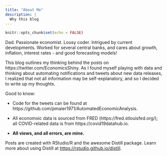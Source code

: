 ```yaml
---
title: "About Me"
description: |
  Why this blog
---
```


```r
knitr::opts_chunk$set(echo = FALSE)
```

Dad. Passionate economist. Lousy coder. Intrigued by current developments. Worked for several central banks, and cares about growth, inflation, interest rates - and good forecasting models! 

This blog outlines my thinking behind the posts on https://twitter.com/EconomicsShiny. As I found myself playing with data and thinking about automating notifications and tweets about new data releases, I realized that not all information may be self-explanatory, and so I decided to write up my thoughts.

Good to know:

- Code for the tweets can be found at https://github.com/pmaier1971/AutomatedEconomicAnalysis.

- All economoic data is sourced from FRED (https://fred.stlouisfed.org/); all COVID-related data is from https://covid19datahub.io. 

- **All views, and all errors, are mine.**

Posts are created with RStudio/R and the awesome Distill package. Learn more about using Distill at <https://rstudio.github.io/distill>.
